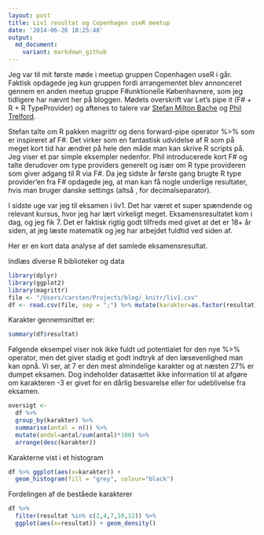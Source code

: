 ```yaml
---
layout: post
title: Liv1 resultat og Copenhagen useR meetup
date: '2014-06-26 18:25:48'
output:
  md_document:
    variant: markdown_github
---
```


Jeg var til mit første møde i meetup gruppen Copenhagen useR i går. Faktisk opdagede jeg kun gruppen fordi arrangementet blev annonceret gennem en anden meetup gruppe F#unktionelle Københavnere, som jeg tidligere har nævnt her på bloggen. Mødets overskrift var Let's pipe it (F# + R + R TypeProvider) og aftenes to talere var 
[Stefan Milton Bache](https://twitter.com/stefanbache) og [Phil Trelford](http://trelford.com/blog/).

Stefan talte om R pakken magrittr og dens forward-pipe operator %>% som er inspireret af F#. Det virker som en fantastisk udvidelse af R som på meget kort tid har ændret på hele den måde man kan skrive R scripts på. Jeg viser et par simple eksempler nedenfor. Phil introducerede kort F# og talte derudover om type providers generelt og især om R type provideren som giver adgang til R via F#. Da jeg sidste år første gang brugte R type provider'en fra F# opdagede jeg, at man kan få nogle underlige resultater, hvis man bruger danske settings (altså , for decimalseparator). 

I sidste uge var jeg til eksamen i liv1. Det har været et super spændende og relevant kursus, hvor jeg har lært virkeligt meget. Eksamensresultatet kom i dag, og jeg fik 7. Det er faktisk rigtig godt tilfreds med givet at det er 18+ år siden, at jeg læste matematik og jeg har arbejdet fuldtid ved siden af. 

Her er en kort data analyse af det samlede eksamensresultat.

Indlæs diverse R biblioteker og data
```r
library(dplyr)
library(ggplot2)
library(magrittr)
file <- "/Users/carsten/Projects/blog/_knitr/liv1.csv"
df <- read.csv(file, sep = ";") %>% mutate(karakter=as.factor(resultat)) 
```
Karakter gennemsnittet er:
```r
summary(df$resultat)
```
Følgende eksempel viser nok ikke fuldt ud potentialet for den nye %>% operator, men det giver stadig et godt indtryk af den læsevenlighed man kan opnå. Vi ser, at 7 er den mest almindelige karakter og at næsten 27% er dumpet eksamen. Dog indeholder datasættet ikke information til at afgøre om karakteren -3 er givet for en dårlig besvarelse eller for udeblivelse fra eksamen.
```r
oversigt <-
  df %>%
  group_by(karakter) %>%
  summarise(antal = n()) %>%
  mutate(andel=antal/sum(antal)*100) %>%
  arrange(desc(karakter))
```
Karakterne vist i et histogram
```r
df %>% ggplot(aes(x=karakter)) + 
  geom_histogram(fill = "grey", colour="black")
```

Fordelingen af de beståede karakterer
```r
df %>% 
  filter(resultat %in% c(2,4,7,10,12)) %>%
  ggplot(aes(x=resultat)) + geom_density()
```

